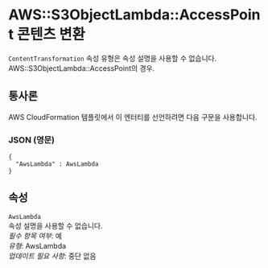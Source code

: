 # AWS::S3ObjectLambda::AccessPoint 콘텐츠 변환

`ContentTransformation` 속성 유형은 속성 설명을 사용할 수 없습니다. AWS::S3ObjectLambda::AccessPoint의 경우.

## 통사론

AWS CloudFormation 템플릿에서 이 엔터티를 선언하려면 다음 구문을 사용합니다.

### JSON (영문)

```
{
  "AwsLambda" : AwsLambda
}
```

## 속성

`AwsLambda`  
속성 설명을 사용할 수 없습니다.  
_필수 항목 여부_: 예  
_유형_: AwsLambda  
_업데이트 필요 사항_: 중단 없음
